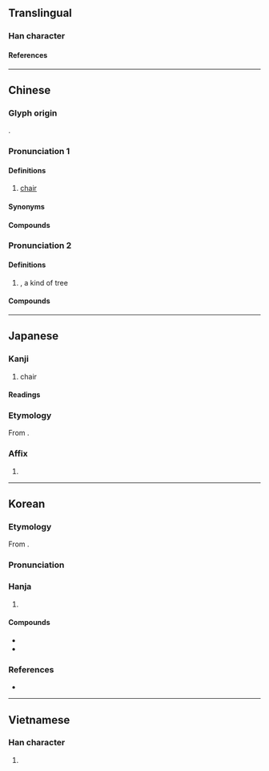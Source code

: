 {{character info}}
==Translingual==

===Han character===
{{Han char|rn=75|rad=木|as=08|sn=12|four=44921|canj=DKMR|ids=⿰木奇}}

====References====
{{Han ref|kx=0535.210|dkj=15009|dj=0923.110|hdz=21228.090|uh=6905}}

----

==Chinese==
{{zh-forms|ss=𣎷}}

===Glyph origin===
{{Han etym}}
{{Han compound|木|奇|c1=s|c2=p|ls=psc}}.

===Pronunciation 1===
{{zh-pron
|m=yǐ
|c=ji2
|h=pfs=yí
|md=
|mn=í
|mn-t=in2
|w=2i
|mc=2
|oc=1,2
|cat=n
}}

====Definitions====
{{zh-hanzi}}

# [[chair]] {{zh-mw|c:張}}

====Synonyms====
{{zh-dial|椅子}}

====Compounds====
{{zh-der|坐紅椅子|坐交椅|座椅|帆布椅|交椅|安樂椅|太師交椅|太師椅|按摩椅|搖椅|椅墊|折椅|椅披|椅子|涼椅|東坡椅兒|桌椅板凳|禪椅|轉椅|鵝項椅|藤椅|電椅|躺椅|紅椅子|輪椅|馬椅:bé-í|椅柅}}

===Pronunciation 2===
{{zh-pron
|m=椅
|c=ji1
|mn=í
|mn-t=i1
|mc=1
|oc=n,1
|cat=n
}}

====Definitions====
{{zh-hanzi}}

# {{taxlink|Idesia polycarpa|species}}, a kind of tree
#: {{zh-syn|山桐子}}

====Compounds====
{{zh-der|椅桐|椅木}}

----

==Japanese==

===Kanji===
{{ja-kanji|grade=c|rs=木08}}

# chair

====Readings====
{{ja-readings
|goon=い
|kanon=い
|toon=い
}}

===Etymology===
{{ja-kanjitab|い|yomi=on}}
From {{der|ja|ltc|sort=|-}} {{ltc-l|椅|id=2}}.

===Affix===
{{ja-pos|affix|い}}

# {{only used in|ja|椅子||[[chair]]|tr=isu, ishi}}

----

==Korean==

===Etymology===
From {{der|ko|ltc|sort=의|-}} {{ltc-l|椅|id=2}}.
{{hanja-ety
|dk={{hanja-dongguk|ᅙᅴᆼ〯|qǔy|i=y}}
|m={{hanja-hunmong|의〯|ǔy|器皿#중10A}}
|mh=[[교의|교〮의]] 의〯
}}

===Pronunciation===
{{ko-hanja-pron|의}}

===Hanja===
{{ko-hanja-search}}
{{ko-hanja|[[의자]]([[椅子]])|의}}

# {{hanja form of|의|[[chair]]}}

====Compounds====
{{der-top|Compounds}}
* {{ko-l|의자|椅子}}
* {{ko-l|교의|交椅}}
{{der-bottom}}

===References===
* {{R:hanjadoc|5108}}

----

==Vietnamese==

===Han character===
{{vi-readings|rs=木08|reading=[[ghế]], [[ỷ]], [[kỉ]], [[y]]}}

# {{rfdef|vi|sort=木08}}

{{cln|vi|Han tu}}
